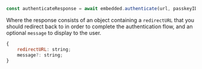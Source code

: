 ```javascript
const authenticateResponse = await embedded.authenticate(url, passkeyID);
```

Where the response consists of an object containing a `redirectURL` that you should redirect back to in order to complete the authentication flow, and an optional `message` to display to the user.

```javascript
{
    redirectURL: string;
    message?: string;
}
```
